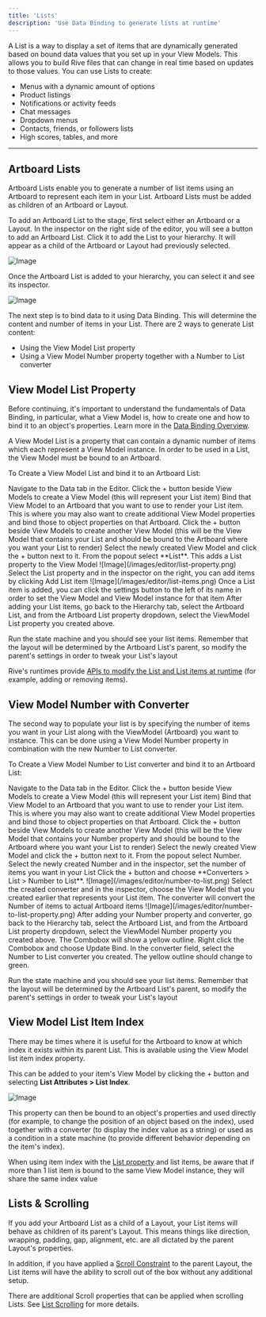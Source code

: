 ```yaml
---
title: 'Lists'
description: 'Use Data Binding to generate lists at runtime'
---
```


A List is a way to display a set of items that are dynamically generated based on bound data values that you set up in your View Models. This allows you to build Rive files that can change in real time based on updates to those values. You can use Lists to create:

- Menus with a dynamic amount of options
- Product listings
- Notifications or activity feeds
- Chat messages
- Dropdown menus
- Contacts, friends, or followers lists
- High scores, tables, and more

---

## Artboard Lists

Artboard Lists enable you to generate a number of list items using an Artboard to represent each item in your List. Artboard Lists must be added as children of an Artboard or Layout. 

To add an Artboard List to the stage, first select either an Artboard or a Layout. In the inspector on the right side of the editor, you will see a button to add an Artboard List. Click it to add the List to your hierarchy. It will appear as a child of the Artboard or Layout had previously selected.

![Image](/images/editor/add-artboard-list.png)

Once the Artboard List is added to your hierarchy, you can select it and see its inspector.

![Image](/images/editor/artboard-list-property.png)

The next step is to bind data to it using Data Binding. This will determine the content and number of items in your List. There are 2 ways to generate List content:

- Using the View Model List property
- Using a View Model Number property together with a Number to List converter

## View Model List Property

<Note>Before continuing, it's important to understand the fundamentals of Data Binding, in particular, what a View Model is, how to create one and how to bind it to an object's properties. Learn more in the [Data Binding Overview](/editor/data-binding/overview).</Note>

A View Model List is a property that can contain a dynamic number of items which each represent a View Model instance. In order to be used in a List, the View Model must be bound to an Artboard.

To Create a View Model List and bind it to an Artboard List:

<Steps>
<Step title="Create a List Item View Model">
Navigate to the Data tab in the Editor. Click the + button beside View Models to create a View Model (this will represent your List item)
</Step>
<Step title="Bind the List Item View Model to your Item Artboard">
Bind that View Model to an Artboard that you want to use to render your List item. This is where you may also want to create additional View Model properties and bind those to object properties on that Artboard.
</Step>
<Step title="Create your Main View Model">
Click the + button beside View Models to create another View Model (this will be the View Model that contains your List and should be bound to the Artboard where you want your List to render)
</Step>
<Step title="Add a List property">
Select the newly created View Model and click the + button next to it. From the popout select **List**. This adds a List property to the View Model
![Image](/images/editor/list-property.png)
</Step>
<Step title="Add List Items">
Select the List property and in the inspector on the right, you can add items by clicking Add List item
![Image](/images/editor/list-items.png)
Once a List item is added, you can click the settings button to the left of its name in order to set the View Model and View Model instance for that item
</Step>
<Step title="Bind the List property to your Artboard List">
After adding your List items, go back to the Hierarchy tab, select the Artboard List, and from the Artboard List property dropdown, select the ViewModel List property you created above. 
</Step>
</Steps>

Run the state machine and you should see your list items. Remember that the layout will be determined by the Artboard List's parent, so modify the parent's settings in order to tweak your List's layout

<Note>Rive's runtimes provide [APIs to modify the List and List items at runtime](/runtimes/data-binding#lists) (for example, adding or removing items).</Note>

## View Model Number with Converter

The second way to populate your list is by specifying the number of items you want in your List along with the ViewModel (Artboard) you want to instance. This can be done using a View Model Number property in combination with the new Number to List converter.

To Create a View Model Number to List converter and bind it to an Artboard List:

<Steps>
<Step title="Create a List Item View Model">
Navigate to the Data tab in the Editor. Click the + button beside View Models to create a View Model (this will represent your List item)
</Step>
<Step title="Bind the List Item View Model to your Item Artboard">
Bind that View Model to an Artboard that you want to use to render your List item. This is where you may also want to create additional View Model properties and bind those to object properties on that Artboard.
</Step>
<Step title="Create your Main View Model">
Click the + button beside View Models to create another View Model (this will be the View Model that contains your Number property and should be bound to the Artboard where you want your List to render)
</Step>
<Step title="Add a Number property">
Select the newly created View Model and click the + button next to it. From the popout select Number. Select the newly created Number and in the inspector, set the number of items you want in your List
</Step>
<Step title="Add a Number to List converter">
Click the + button and choose **Converters > List > Number to List**.
![Image](/images/editor/number-to-list.png)
</Step>
<Step title="Set the View Model to use in the converter">
Select the created converter and in the inspector, choose the View Model that you created earlier that represents your List item. The converter will convert the Number of items to actual Artboard items
![Image](/images/editor/number-to-list-property.png)
</Step>
<Step title="Bind the Number property and converter to your Artboard List">
After adding your Number property and converter, go back to the Hierarchy tab, select the Artboard List, and from the Artboard List property dropdown, select the ViewModel Number property you created above. The Combobox will show a yellow outline. Right click the Combobox and choose Update Bind. In the converter field, select the Number to List converter you created. The yellow outline should change to green. 
</Step>
</Steps>

Run the state machine and you should see your list items. Remember that the layout will be determined by the Artboard List's parent, so modify the parent's settings in order to tweak your List's layout

## View Model List Item Index

There may be times where it is useful for the Artboard to know at which index it exists within its parent List. This is available using the View Model list item index property. 

This can be added to your item's View Model by clicking the + button and selecting **List Attributes > List Index**.

![Image](/images/editor/list-index.png)

This property can then be bound to an object's properties and used directly (for example, to change the position of an object based on the index), used together with a converter (to display the index value as a string) or used as a condition in a state machine (to provide different behavior depending on the item's index).

<Info>When using item index with the [List property](/editor/data-binding/lists#view-model-list-property) and list items, be aware that if more than 1 list item is bound to the same View Model instance, they will share the same index value</Info>

## Lists & Scrolling

If you add your Artboard List as a child of a Layout, your List items will behave as children of its parent's Layout. This means things like direction, wrapping, padding, gap, alignment, etc. are all dictated by the parent Layout's properties.

In addition, if you have applied a [Scroll Constraint](/editor/layouts/scrolling) to the parent Layout, the List items will have the ability to scroll out of the box without any additional setup.

There are additional Scroll properties that can be applied when scrolling Lists. See [List Scrolling](/editor/layouts/scrolling#list-scrolling) for more details.